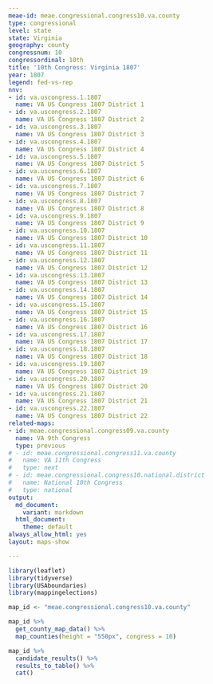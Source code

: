 ```yaml
---
meae-id: meae.congressional.congress10.va.county
type: congressional
level: state
state: Virginia
geography: county
congressnum: 10
congressordinal: 10th
title: '10th Congress: Virginia 1807'
year: 1807
legend: fed-vs-rep
nnv:
- id: va.uscongress.1.1807
  name: VA US Congress 1807 District 1
- id: va.uscongress.2.1807
  name: VA US Congress 1807 District 2
- id: va.uscongress.3.1807
  name: VA US Congress 1807 District 3
- id: va.uscongress.4.1807
  name: VA US Congress 1807 District 4
- id: va.uscongress.5.1807
  name: VA US Congress 1807 District 5
- id: va.uscongress.6.1807
  name: VA US Congress 1807 District 6
- id: va.uscongress.7.1807
  name: VA US Congress 1807 District 7
- id: va.uscongress.8.1807
  name: VA US Congress 1807 District 8
- id: va.uscongress.9.1807
  name: VA US Congress 1807 District 9
- id: va.uscongress.10.1807
  name: VA US Congress 1807 District 10
- id: va.uscongress.11.1807
  name: VA US Congress 1807 District 11
- id: va.uscongress.12.1807
  name: VA US Congress 1807 District 12
- id: va.uscongress.13.1807
  name: VA US Congress 1807 District 13
- id: va.uscongress.14.1807
  name: VA US Congress 1807 District 14
- id: va.uscongress.15.1807
  name: VA US Congress 1807 District 15
- id: va.uscongress.16.1807
  name: VA US Congress 1807 District 16
- id: va.uscongress.17.1807
  name: VA US Congress 1807 District 17
- id: va.uscongress.18.1807
  name: VA US Congress 1807 District 18
- id: va.uscongress.19.1807
  name: VA US Congress 1807 District 19
- id: va.uscongress.20.1807
  name: VA US Congress 1807 District 20
- id: va.uscongress.21.1807
  name: VA US Congress 1807 District 21
- id: va.uscongress.22.1807
  name: VA US Congress 1807 District 22
related-maps:
- id: meae.congressional.congress09.va.county
  name: VA 9th Congress
  type: previous
# - id: meae.congressional.congress11.va.county
#   name: VA 11th Congress
#   type: next
# - id: meae.congressional.congress10.national.district
#   name: National 10th Congress
#   type: national
output:
  md_document:
    variant: markdown
  html_document:
    theme: default
always_allow_html: yes
layout: maps-show

---
```


```r
library(leaflet)
library(tidyverse)
library(USAboundaries)
library(mappingelections)

map_id <- "meae.congressional.congress10.va.county"
```

<div class="map">

```r
map_id %>%
  get_county_map_data() %>%
  map_counties(height = "550px", congress = 10)
```

</div>

<div class="results-table">

```r
map_id %>%
  candidate_results() %>%
  results_to_table() %>%
  cat()
```

</div>
